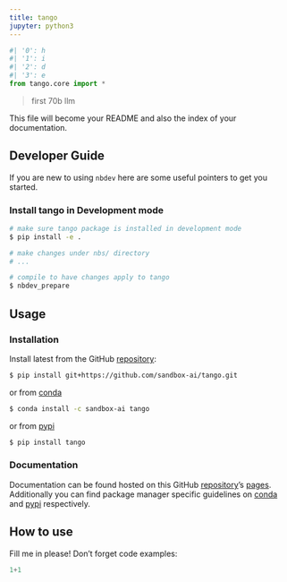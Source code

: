 ```yaml
---
title: tango
jupyter: python3
---
```


```python
#| '0': h
#| '1': i
#| '2': d
#| '3': e
from tango.core import *
```


> first 70b llm


This file will become your README and also the index of your documentation.

## Developer Guide

If you are new to using `nbdev` here are some useful pointers to get you started.

### Install tango in Development mode

```sh
# make sure tango package is installed in development mode
$ pip install -e .

# make changes under nbs/ directory
# ...

# compile to have changes apply to tango
$ nbdev_prepare
```

## Usage

### Installation

Install latest from the GitHub [repository][repo]:

```sh
$ pip install git+https://github.com/sandbox-ai/tango.git
```

or from [conda][conda]

```sh
$ conda install -c sandbox-ai tango
```

or from [pypi][pypi]


```sh
$ pip install tango
```


[repo]: https://github.com/sandbox-ai/tango
[docs]: https://sandbox-ai.github.io/tango/
[pypi]: https://pypi.org/project/tango/
[conda]: https://anaconda.org/sandbox-ai/tango

### Documentation

Documentation can be found hosted on this GitHub [repository][repo]'s [pages][docs]. Additionally you can find package manager specific guidelines on [conda][conda] and [pypi][pypi] respectively.

[repo]: https://github.com/sandbox-ai/tango
[docs]: https://sandbox-ai.github.io/tango/
[pypi]: https://pypi.org/project/tango/
[conda]: https://anaconda.org/sandbox-ai/tango

## How to use

Fill me in please! Don't forget code examples:

```python
1+1
```


